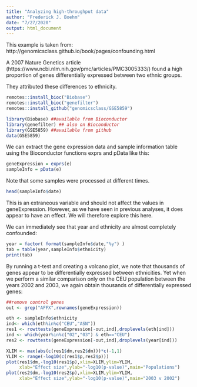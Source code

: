 ```yaml
---
title: "Analyzing high-throughput data"
author: "Frederick J. Boehm"
date: "7/27/2020"
output: html_document
---
```


This example is taken from: http://genomicsclass.github.io/book/pages/confounding.html

A 2007 Nature Genetics article (https://www.ncbi.nlm.nih.gov/pmc/articles/PMC3005333/) 
found a high proportion of genes differentially expressed between two ethnic groups. 

They attributed these differences to ethnicity. 

```r
remotes::install_bioc("Biobase")
remotes::install_bioc("genefilter")
remotes::install_github("genomicsclass/GSE5859")
```



```r
library(Biobase) ##available from Bioconductor
library(genefilter) ## also on Bioconductor
library(GSE5859) ##available from github
data(GSE5859)
```

We can extract the gene expression data and sample information table using the Bioconductor functions exprs and pData like this:

```r
geneExpression = exprs(e)
sampleInfo = pData(e)
```


Note that some samples were processed at different times.

```r
head(sampleInfo$date)
```

This is an extraneous variable and should not affect the values in geneExpression. However, as we have seen in previous analyses, it does appear to have an effect. We will therefore explore this here.

We can immediately see that year and ethnicity are almost completely confounded:


```r
year = factor( format(sampleInfo$date,"%y") )
tab = table(year,sampleInfo$ethnicity)
print(tab)
```

By running a t-test and creating a volcano plot, we note that thousands of genes appear to be differentially expressed between ethnicities. Yet when we perform a similar comparison only on the CEU population between the years 2002 and 2003, we again obtain thousands of differentially expressed genes:

```r
##remove control genes
out <- grep("AFFX",rownames(geneExpression))

eth <- sampleInfo$ethnicity
ind<- which(eth%in%c("CEU","ASN"))
res1 <- rowttests(geneExpression[-out,ind],droplevels(eth[ind]))
ind <- which(year%in%c("02","03") & eth=="CEU")
res2 <- rowttests(geneExpression[-out,ind],droplevels(year[ind]))

XLIM <- max(abs(c(res1$dm,res2$dm)))*c(-1,1)
YLIM <- range(-log10(c(res1$p,res2$p)))
plot(res1$dm,-log10(res1$p),xlim=XLIM,ylim=YLIM,
     xlab="Effect size",ylab="-log10(p-value)",main="Populations")
plot(res2$dm,-log10(res2$p),xlim=XLIM,ylim=YLIM,
     xlab="Effect size",ylab="-log10(p-value)",main="2003 v 2002")
```


